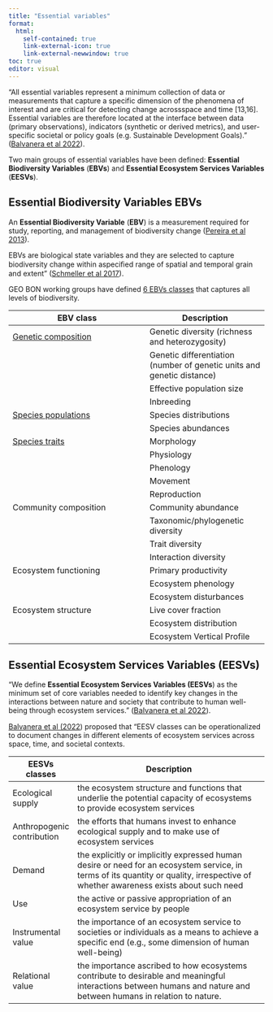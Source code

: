 ```yaml
---
title: "Essential variables"
format:
  html:
    self-contained: true
    link-external-icon: true
    link-external-newwindow: true
toc: true
editor: visual
---
```


"All essential variables represent a minimum collection of data or measurements that capture a specific dimension of the phenomena of interest and are critical for detecting change acrossspace and time \[13,16\]. Essential variables are therefore located at the interface between data (primary observations), indicators (synthetic or derived metrics), and user-specific societal or policy goals (e.g. Sustainable Development Goals)." ([Balvanera et al 2022](https://www.sciencedirect.com/science/article/abs/pii/S1877343522000045)).

Two main groups of essential variables have been defined: **Essential Biodiversity Variables** (**EBVs**) and **Essential Ecosystem Services Variables** (**EESVs**).

::: panel-tabset
## Essential Biodiversity Variables **EBVs**

An **Essential Biodiversity Variable** (**EBV**) is a measurement required for study, reporting, and management of biodiversity change ([Pereira et al 2013](https://www.science.org/doi/abs/10.1126/science.1229931)).

EBVs are biological state variables and they are selected to capture biodiversity change within aspeciﬁed range of spatial and temporal grain and extent" ([Schmeller et al 2017](https://link.springer.com/article/10.1007/s10531-017-1386-9#:~:text=An%20EBV%20cube%20encapsulates%20a,across%20space%20and%20through%20time.)).

GEO BON working groups have defined [6 EBVs classes](https://geobon.org/ebvs/what-are-ebvs/) that captures all levels of biodiversity.

| EBV class                                                                         | Description                                                            |
|-----------------------------------------------------------------------------------|------------------------------------------------------------------------|
| [Genetic composition](https://onlinelibrary.wiley.com/doi/full/10.1111/brv.12852) | Genetic diversity (richness and heterozygosity)                        |
|                                                                                   | Genetic differentiation (number of genetic units and genetic distance) |
|                                                                                   | Effective population size                                              |
|                                                                                   | Inbreeding                                                             |
| [Species populations](https://www.nature.com/articles/s41559-019-0826-1)          | Species distributions                                                  |
|                                                                                   | Species abundances                                                     |
| [Species traits](https://www.nature.com/articles/s41559-018-0667-3)               | Morphology                                                             |
|                                                                                   | Physiology                                                             |
|                                                                                   | Phenology                                                              |
|                                                                                   | Movement                                                               |
|                                                                                   | Reproduction                                                           |
| Community composition                                                             | Community abundance                                                    |
|                                                                                   | Taxonomic/phylogenetic diversity                                       |
|                                                                                   | Trait diversity                                                        |
|                                                                                   | Interaction diversity                                                  |
| Ecosystem functioning                                                             | Primary productivity                                                   |
|                                                                                   | Ecosystem phenology                                                    |
|                                                                                   | Ecosystem disturbances                                                 |
| Ecosystem structure                                                               | Live cover fraction                                                    |
|                                                                                   | Ecosystem distribution                                                 |
|                                                                                   | Ecosystem Vertical Profile                                             |

## Essential Ecosystem Services Variables (EESVs)

"We define **Essential Ecosystem Services Variables (EESVs**) as the minimum set of core variables needed to identify key changes in the interactions between nature and society that contribute to human well-being through ecosystem services." ([Balvanera et al 2022](#0){style="font-size: 11pt;"}).

[Balvanera et al (2022](https://www.sciencedirect.com/science/article/abs/pii/S1877343522000045)) proposed that "EESV classes can be operationalized to document changes in different elements of ecosystem services across space, time, and societal contexts.

| **EESVs classes**          | Description                                                                                                                                                                         |
|----------------------------|-------------------------------------------------------------------------------------------------------------------------------------------------------------------------------------|
| Ecological supply          | the ecosystem structure and functions that underlie the potential capacity of ecosystems to provide ecosystem services                                                              |
| Anthropogenic contribution | the efforts that humans invest to enhance ecological supply and to make use of ecosystem services                                                                                   |
| Demand                     | the explicitly or implicitly expressed human desire or need for an ecosystem service, in terms of its quantity or quality, irrespective of whether awareness exists about such need |
| Use                        | the active or passive appropriation of an ecosystem service by people                                                                                                               |
| Instrumental value         | the importance of an ecosystem service to societies or individuals as a means to achieve a specific end (e.g., some dimension of human well-being)                                  |
| Relational value           | the importance ascribed to how ecosystems contribute to desirable and meaningful interactions between humans and nature and between humans in relation to nature.                   |
:::
